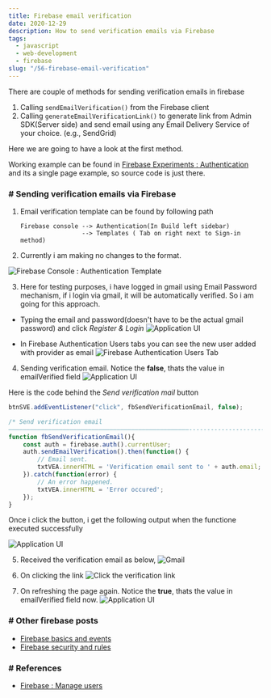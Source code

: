 ```yaml
---
title: Firebase email verification
date: 2020-12-29
description: How to send verification emails via Firebase
tags:
  - javascript
  - web-development
  - firebase
slug: "/56-firebase-email-verification"
---
```


There are couple of methods for sending verification emails in firebase 
1. Calling `sendEmailVerification()` from the Firebase client
2. Calling `generateEmailVerificationLink()` to generate link from Admin SDK(Server side) and send email using any Email Delivery Service of your choice. (e.g., SendGrid)

Here we are going to have a look at the first method.

Working example can be found in [Firebase Experiments : Authentication](https://tests.bobbydreamer.com/firebase-authentication) and its a single page example, so source code is just there.

### # Sending verification emails via Firebase

1. Email verification template can be found by following path 
   ```
   Firebase console --> Authentication(In Build left sidebar) 
                    --> Templates ( Tab on right next to Sign-in method)
   ```

2. Currently i am making no changes to the format. 

  ![Firebase Console : Authentication Template](./fb-ev1.png "Firebase Console : Authentication Template")

3. Here for testing purposes, i have logged in gmail using Email Password mechanism, if i login via gmail, it will be automatically verified. So i am going for this approach. 

  * Typing the email and password(doesn't have to be the actual gmail password) and click *Register & Login*
  ![Application UI](./fb-ev2.png "Application UI")

  * In Firebase Authentication Users tabs you can see the new user added with provider as email
  ![Firebase Authentication Users Tab](./fb-ev3.png "Firebase Authentication Users Tab")

4. Sending verification email. Notice the **false**, thats the value in emailVerified field
  ![Application UI](./fb-ev4.png "Application UI")

  Here is the code behind the *Send verification mail* button

  ```js
  btnSVE.addEventListener("click", fbSendVerificationEmail, false);
 
  /* Send verification email
  ––––––––––––––––––––––––––––––––––––––––––––––––––----------------------- */
  function fbSendVerificationEmail(){
      const auth = firebase.auth().currentUser;
      auth.sendEmailVerification().then(function() {
          // Email sent.                    
          txtVEA.innerHTML = 'Verification email sent to ' + auth.email;                    
      }).catch(function(error) {
          // An error happened.
          txtVEA.innerHTML = 'Error occured';                
      });
  }
  ```

Once i click the button, i get the following output when the functione executed successfully

  ![Application UI](./fb-ev5.png "Application UI")

5. Received the verification email as below, 
  ![Gmail](./fb-ev6.png "Gmail")

6. On clicking the link
  ![Click the verification link](./fb-ev7.png "Clicking verification link")  

7. On refreshing the page again. Notice the **true**, thats the value in emailVerified field now.
  ![Application UI](./fb-ev8.png "Application UI")  


### # Other firebase posts
* [Firebase basics and events](../58-firebase-basics-to-events)
* [Firebase security and rules](../57-firebase-rules)


### # References
* [Firebase : Manage users](https://firebase.google.com/docs/auth/web/manage-users)